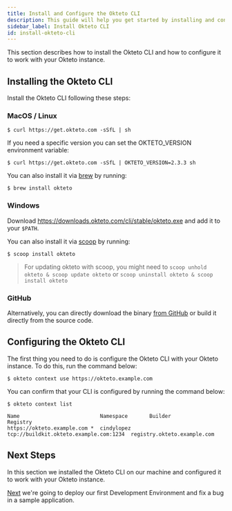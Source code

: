 ```yaml
---
title: Install and Configure the Okteto CLI
description: This guide will help you get started by installing and configuring the Okteto CLI
sidebar_label: Install Okteto CLI
id: install-okteto-cli
---
```



This section describes how to install the Okteto CLI and how to configure it to work with your Okteto instance.

## Installing the Okteto CLI

Install the Okteto CLI following these steps:

### MacOS / Linux

```console
$ curl https://get.okteto.com -sSfL | sh
```

If you need a specific version you can set the OKTETO_VERSION environment variable:

```console
$ curl https://get.okteto.com -sSfL | OKTETO_VERSION=2.3.3 sh
```

You can also install it via [brew](https://brew.sh/) by running:

```console
$ brew install okteto
```

### Windows

Download https://downloads.okteto.com/cli/stable/okteto.exe and add it to your `$PATH`.

You can also install it via [scoop](https://scoop.sh/) by running:

```console
$ scoop install okteto
```

> For updating okteto with scoop, you might need to `scoop unhold okteto & scoop update okteto` or `scoop uninstall okteto & scoop install okteto`

### GitHub

Alternatively, you can directly download the binary [from GitHub](https://github.com/okteto/okteto/releases) or build it directly from the source code.


## Configuring the Okteto CLI

The first thing you need to do is configure the Okteto CLI with your Okteto instance. To do this, run the command below:

```console
$ okteto context use https://okteto.example.com
```

You can confirm that your CLI is configured by running the command below:

```console
$ okteto context list
```
```console
Name                          Namespace       Builder                                 Registry
https://okteto.example.com *  cindylopez      tcp://buildkit.okteto.example.com:1234  registry.okteto.example.com
```

## Next Steps

In this section we installed the Okteto CLI on our machine and configured it to work with your Okteto instance.

[Next](get-started/deploy-first-env.mdx) we're going to deploy our first Development Environment and fix a bug in a sample application.
